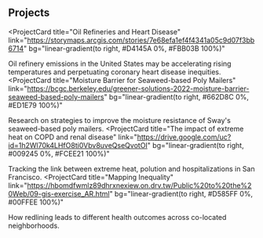 ## Projects

<ProjectCard
  title="Oil Refineries and Heart Disease"
  link="https://storymaps.arcgis.com/stories/7e68efa1ef4f4341a05c9d07f3bb6714"
  bg="linear-gradient(to right, #D4145A 0%, #FBB03B 100%)"
>
  Oil refinery emissions in the United States may be accelerating rising 
  temperatures and perpetuating coronary heart disease inequities.
</ProjectCard>
<ProjectCard
  title="Moisture Barrier for Seaweed-based Poly Mailers"
  link="https://bcgc.berkeley.edu/greener-solutions-2022-moisture-barrier-seaweed-based-poly-mailers"
  bg="linear-gradient(to right, #662D8C 0%, #ED1E79 100%)"
>
  Research on strategies to improve the moisture resistance of Sway's
  seaweed-based poly mailers.
</ProjectCard>
<ProjectCard
  title="The impact of extreme heat on COPD and renal disease"
  link="https://drive.google.com/uc?id=1h2Wl70k4LHfO8ti0Vbv8uveQseQvotOI"
  bg="linear-gradient(to right, #009245 0%, #FCEE21 100%)"
>
  Tracking the link between extreme heat, polution and hospitalizations in San Francisco.
</ProjectCard>
<ProjectCard
  title="Mapping Inequality"
  link="https://hbomdfwmlz89dhrxnexiew.on.drv.tw/Public%20to%20the%20Web/09-gis-exercise_AR.html"
  bg="linear-gradient(to right, #D585FF 0%, #00FFEE 100%)"
>
  How redlining leads to different health outcomes across co-located neighborhoods.
</ProjectCard>
